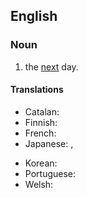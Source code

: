 ==English==

===Noun===
{{en-noun|days after}}

# the [[next]] day.

====Translations====
{{trans-top|next day}}
* Catalan: {{t|ca|endemà|m}}
* Finnish: {{t|fi|seuraava päivä}}
* French: {{t+|fr|lendemain|m}}
* Japanese: {{t+|ja|翌日|tr=yokujitsu}}, {{t|ja|あくる日|tr=akuru hi}}
{{trans-mid}}
* Korean: {{t+|ko|다음날}}
* Portuguese: {{t|pt|[[dia]] [[seguinte]]|m}}
* Welsh: {{t+|cy|trannoeth|m}}
{{trans-bottom}}